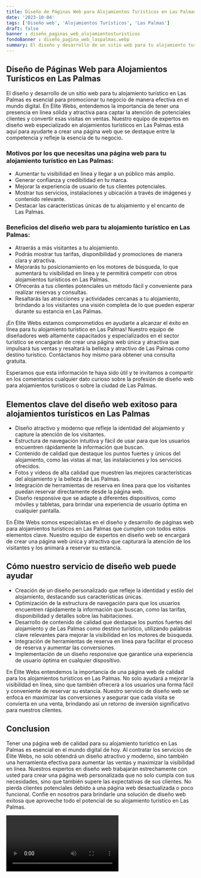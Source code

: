 ```yaml
---
title: Diseño de Páginas Web para Alojamientos Turísticos en Las Palmas
date: '2023-10-04'
tags: ['Diseño web', 'Alojamientos Turísticos', 'Las Palmas']
draft: false
banner : diseño_paginas_web_alojamientosturísticos
fondoBanner : diseño_pagina_web_laspalmas.webp
summary: El diseño y desarrollo de un sitio web para tu alojamiento turístico en Las Palmas es esencial para promocionar tu negocio de manera efectiva en el mundo digital. En Elite Webs, entendemos la importancia de tener una presencia en línea sólida y atractiva para captar la atención de potenciales clientes y convertir esas visitas en ventas. Nuestro equipo de expertos en diseño web especializado en alojamientos turísticos en Las Palmas está aquí para ayudarte a crear una página web que se destaque entre la competencia y refleje la esencia de tu negocio.
---
```


## Diseño de Páginas Web para Alojamientos Turísticos en Las Palmas

El diseño y desarrollo de un sitio web para tu alojamiento turístico en Las Palmas es esencial para promocionar tu negocio de manera efectiva en el mundo digital. En Elite Webs, entendemos la importancia de tener una presencia en línea sólida y atractiva para captar la atención de potenciales clientes y convertir esas visitas en ventas. Nuestro equipo de expertos en diseño web especializado en alojamientos turísticos en Las Palmas está aquí para ayudarte a crear una página web que se destaque entre la competencia y refleje la esencia de tu negocio.

### Motivos por los que necesitas una página web para tu alojamiento turístico en Las Palmas:

- Aumentar tu visibilidad en línea y llegar a un público más amplio.
- Generar confianza y credibilidad en tu marca.
- Mejorar la experiencia de usuario de tus clientes potenciales.
- Mostrar tus servicios, instalaciones y ubicación a través de imágenes y contenido relevante.
- Destacar las características únicas de tu alojamiento y el encanto de Las Palmas.

### Beneficios del diseño web para tu alojamiento turístico en Las Palmas:

- Atraerás a más visitantes a tu alojamiento.
- Podrás mostrar tus tarifas, disponibilidad y promociones de manera clara y atractiva.
- Mejorarás tu posicionamiento en los motores de búsqueda, lo que aumentará tu visibilidad en línea y te permitirá competir con otros alojamientos turísticos en Las Palmas.
- Ofrecerás a tus clientes potenciales un método fácil y conveniente para realizar reservas y consultas.
- Resaltarás las atracciones y actividades cercanas a tu alojamiento, brindando a los visitantes una visión completa de lo que pueden esperar durante su estancia en Las Palmas.

¡En Elite Webs estamos comprometidos en ayudarte a alcanzar el éxito en línea para tu alojamiento turístico en Las Palmas! Nuestro equipo de diseñadores web altamente capacitados y especializados en el sector turístico se encargarán de crear una página web única y atractiva que impulsará tus ventas y resaltará la belleza y atractivo de Las Palmas como destino turístico. Contáctanos hoy mismo para obtener una consulta gratuita.

Esperamos que esta información te haya sido útil y te invitamos a compartir en los comentarios cualquier dato curioso sobre la profesión de diseño web para alojamientos turísticos o sobre la ciudad de Las Palmas.

<GifSeo />

<Cta />

## Elementos clave del diseño web exitoso para alojamientos turísticos en Las Palmas

- Diseño atractivo y moderno que refleje la identidad del alojamiento y capture la atención de los visitantes.
- Estructura de navegación intuitiva y fácil de usar para que los usuarios encuentren rápidamente la información que buscan.
- Contenido de calidad que destaque los puntos fuertes y únicos del alojamiento, como las vistas al mar, las instalaciones y los servicios ofrecidos.
- Fotos y videos de alta calidad que muestren las mejores características del alojamiento y la belleza de Las Palmas.
- Integración de herramientas de reserva en línea para que los visitantes puedan reservar directamente desde la página web.
- Diseño responsive que se adapte a diferentes dispositivos, como móviles y tabletas, para brindar una experiencia de usuario óptima en cualquier pantalla.

En Élite Webs somos especialistas en el diseño y desarrollo de páginas web para alojamientos turísticos en Las Palmas que cumplen con todos estos elementos clave. Nuestro equipo de expertos en diseño web se encargará de crear una página web única y atractiva que capturará la atención de los visitantes y los animará a reservar su estancia.

## Cómo nuestro servicio de diseño web puede ayudar

- Creación de un diseño personalizado que refleje la identidad y estilo del alojamiento, destacando sus características únicas.
- Optimización de la estructura de navegación para que los usuarios encuentren rápidamente la información que buscan, como las tarifas, disponibilidad y detalles sobre las habitaciones.
- Desarrollo de contenido de calidad que destaque los puntos fuertes del alojamiento y de Las Palmas como destino turístico, utilizando palabras clave relevantes para mejorar la visibilidad en los motores de búsqueda.
- Integración de herramientas de reserva en línea para facilitar el proceso de reserva y aumentar las conversiones.
- Implementación de un diseño responsive que garantice una experiencia de usuario óptima en cualquier dispositivo.

En Élite Webs entendemos la importancia de una página web de calidad para los alojamientos turísticos en Las Palmas. No solo ayudará a mejorar la visibilidad en línea, sino que también ofrecerá a los usuarios una forma fácil y conveniente de reservar su estancia. Nuestro servicio de diseño web se enfoca en maximizar las conversiones y asegurar que cada visita se convierta en una venta, brindando así un retorno de inversión significativo para nuestros clientes.

## Conclusion

Tener una página web de calidad para su alojamiento turístico en Las Palmas es esencial en el mundo digital de hoy. Al contratar los servicios de Élite Webs, no solo obtendrá un diseño atractivo y moderno, sino también una herramienta efectiva para aumentar las ventas y maximizar la visibilidad en línea. Nuestros expertos en diseño web trabajarán estrechamente con usted para crear una página web personalizada que no solo cumpla con sus necesidades, sino que también supere las expectativas de sus clientes. No pierda clientes potenciales debido a una página web desactualizada o poco funcional. Confíe en nosotros para brindarle una solución de diseño web exitosa que aproveche todo el potencial de su alojamiento turístico en Las Palmas.

<Video />

<CtaBot job='Alojamientos Turísticos' city='Las Palmas'/>

<Gmaps query='Las Palmas+españa+maps' />
